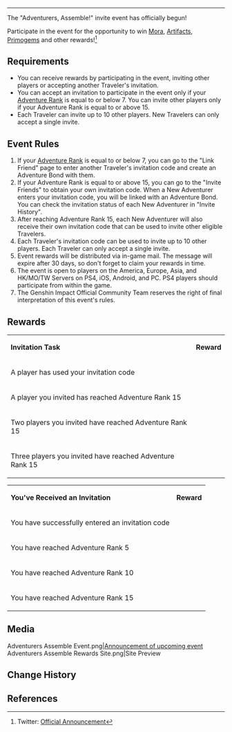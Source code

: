 {{Event
|name              = Adventurers Assemble
|image             = Adventurers Assemble Event 2.jpg
|type              = Web
|time_known        = yes
|time_start        = 2020-10-27 12:00:00
|time_start_offset = GMT+8
|time_end          = 2020-11-27 23:59:59
|time_end_offset   = GMT+8
|link              = https://www.hoyolab.com/article/65160
}}
----
The "Adventurers, Assemble!" invite event has officially begun!

Participate in the event for the opportunity to win [[Mora]], [[Artifacts]], [[Primogem]]s and other rewards!<ref>Twitter: [https://twitter.com/GenshinImpact/status/1319488722157580289 Official Announcement]</ref>

==Requirements==
*You can receive rewards by participating in the event, inviting other players or accepting another Traveler's invitation.
*You can accept an invitation to participate in the event only if your [[Adventure Rank]] is equal to or below 7. You can invite other players only if your Adventure Rank is equal to or above 15.
*Each Traveler can invite up to 10 other players. New Travelers can only accept a single invite.

==Event Rules==
#If your [[Adventure Rank]] is equal to or below 7, you can go to the "Link Friend" page to enter another Traveler's invitation code and create an Adventure Bond with them.
#If your Adventure Rank is equal to or above 15, you can go to the "Invite Friends" to obtain your own invitation code. When a New Adventurer enters your invitation code, you will be linked with an Adventure Bond. You can check the invitation status of each New Adventurer in "Invite History".
# After reaching Adventure Rank 15, each New Adventurer will also receive their own invitation code that can be used to invite other eligible Travelers.
# Each Traveler's invitation code can be used to invite up to 10 other players. Each Traveler can only accept a single invite.
#Event rewards will be distributed via in-game mail. The message will expire after 30 days, so don't forget to claim your rewards in time.
#The event is open to players on the America, Europe, Asia, and HK/MO/TW Servers on PS4, iOS, Android, and PC. PS4 players should participate from within the game.
#The Genshin Impact Official Community Team reserves the right of final interpretation of this event's rules.

==Rewards==
{| class="article-table"
|'''Invitation Task'''
|'''Reward'''
|-
|A player has used your invitation code
|{{Card|Mora|10,000}}
|-
|A player you invited has reached Adventure Rank 15
|{{Card|Primogem|60}}
|-
|Two players you invited have reached Adventure Rank 15
|{{Card|Primogem|60}}
|-
|Three players you invited have reached Adventure Rank 15
|{{Card|Primogem|60}}
|}

{| class="article-table"
|'''You've Received an Invitation'''
|'''Reward'''
|-
|You have successfully entered an invitation code
|{{Card|Mora|10,000}}{{Card|Fine Enhancement Ore|10}}{{Card|Adventurer's Experience|10}}
|-
|You have reached Adventure Rank 5
|{{Card|Medal of the Brave|1|rarity=3}}
|-
|You have reached Adventure Rank 10
|{{Card|Prospect of the Brave|1|rarity=3}}
|-
|You have reached Adventure Rank 15
|{{Card|Hero's Wit|10}}
|}

==Media==
<gallery hideaddbutton="true" captionalign="center">
Adventurers Assemble Event.png|[https://twitter.com/GenshinImpact/status/1319488722157580289 Announcement of upcoming event]
Adventurers Assemble Rewards Site.png|Site Preview
</gallery>

==Change History==
{{Change History|1.0}}

==References==
{{Reflist}}